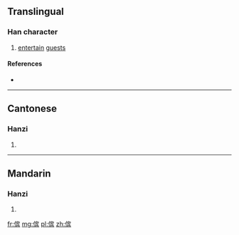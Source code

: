 {{also|儐}}
==Translingual==

===Han character===
{{Han char|rn=9|rad=人|as=10|sn=12|four=|canj=OJOC|ids=⿰亻宾}}

# [[entertain]] [[guest]]s

====References====
* {{Han ref|kx=0114.051|hdz=10206.030|uh=50A7|ud=20647}}

----

==Cantonese==

===Hanzi===
{{yue-hanzi|jyut=|y=ban3|tra=儐}}

# {{defn|lang=yue|sort=人10}}

----

==Mandarin==

===Hanzi===
{{cmn-hanzi|tra=儐|pin=[[bìn]] ([[bin4]])|wg=pin<sup>4</sup>}}

# {{defn|lang=cmn|sort=人10}}

[[fr:傧]]
[[mg:傧]]
[[pl:傧]]
[[zh:傧]]